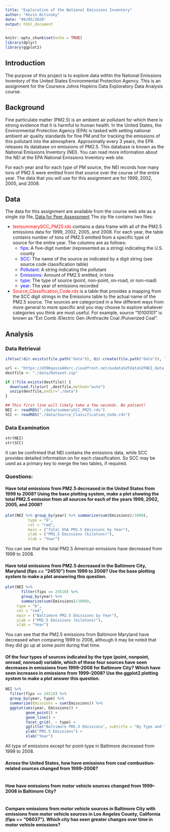 ```yaml
---
title: "Exploration of the National Emissions Inventory"
author: "Kevin Bitinsky"
date: "09/05/2020"
output: html_document
---
```


```r
knitr::opts_chunk$set(echo = TRUE)
library(dplyr)
library(ggplot2)
```

## Introduction

The purpose of this project is to explore data within the National Emissions Inventory of the United States Environmental Protection Agency. This is an assignment for the Coursera Johns Hopkins Data Exploratory Data Analysis course. 

## Background

Fine particulate matter (PM2.5) is an ambient air pollutant for which there is strong evidence that it is harmful to human health. In the United States, the Environmental Protection Agency (EPA) is tasked with setting national ambient air quality standards for fine PM and for tracking the emissions of this pollutant into the atmosphere. Approximatly every 3 years, the EPA releases its database on emissions of PM2.5. This database is known as the National Emissions Inventory (NEI). You can read more information about the NEI at the EPA National Emissions Inventory web site.

For each year and for each type of PM source, the NEI records how many tons of PM2.5 were emitted from that source over the course of the entire year. The data that you will use for this assignment are for 1999, 2002, 2005, and 2008.

## Data
The data for this assignment are available from the course web site as a single zip file, [Data for Peer Assessment](https://d396qusza40orc.cloudfront.net/exdata%2Fdata%2FNEI_data.zip)
The zip file contains two files:

*  <span style="color: red;">textsummarySCC_PM25.rds</span> contains a data frame with all of the PM2.5 emissions data for 1999, 2002, 2005, and 2008. For each year, the table contains number of tons of PM2.5 emitted from a specific type of source for the entire year. The columns are as follows:
   + <span style="color: blue;">fips</span>: A five-digit number (represented as a string) indicating the U.S. county
   + <span style="color: blue;">SCC</span>: The name of the source as indicated by a digit string (see source code classification table)
   + <span style="color: blue;">Pollutant</span>: A string indicating the pollutant
   + <span style="color: blue;">Emissions</span>: Amount of PM2.5 emitted, in tons
   + <span style="color: blue;">type</span>: The type of source (point, non-point, on-road, or non-road)
   + <span style="color: blue;">year</span>: The year of emissions recorded
* <span style="color: red;">Source_Classification_Code.rds</span> is a table that provides a mapping from the SCC digit strings in the Emissions table to the actual name of the PM2.5 source. The sources are categorized in a few different ways from more general to more specific and you may choose to explore whatever categories you think are most useful. For example, source “10100101” is known as “Ext Comb /Electric Gen /Anthracite Coal /Pulverized Coal”.

## Analysis

### Data Retrieval
```r
ifelse(!dir.exists(file.path("data")), dir.create(file.path("data")), "Directory already exists")

url <- "https://d396qusza40orc.cloudfront.net/exdata%2Fdata%2FNEI_data.zip"
destfile <- "./data/Dataset.zip" 

if (!file.exists(destfile)) {
  download.file(url ,destfile,method="auto") 
  unzip(destfile,exdir="./data")
}

## This first line will likely take a few seconds. Be patient!
NEI <- readRDS("./data/summarySCC_PM25.rds")
SCC <- readRDS("./data/Source_Classification_Code.rds")
```

### Data Examination
```f
str(NEI)
str(SCC)
```

It can be confirmed that NEI contains the emissions data, while SCC provides detailed information on for each classification. So SCC may be used as a primary key to merge the two tables, if required.

### Questions:

#### Have total emissions from PM2.5 decreased in the United States from 1999 to 2008? Using the base plotting system, make a plot showing the total PM2.5 emission from all sources for each of the years 1999, 2002, 2005, and 2008?
```r
plot(NEI %>% group_by(year) %>% summarize(sum(Emissions)/1000),
          type = "b", 
          col = "red", 
          main = ("Total USA PM2.5 Emissions by Year"), 
          ylab = ("PM2.5 Emissions (kilotons)"), 
          xlab = "Year")
```

You can see that the total PM2.5 American emissions have decreased from 1999 to 2008.

#### Have total emissions from PM2.5 decreased in the Baltimore City, Maryland (\color{red}{\verb|fips == "24510"|}fips == "24510") from 1999 to 2008? Use the base plotting system to make a plot answering this question.
```r
plot(NEI %>% 
       filter(fips == 24510) %>% 
       group_by(year) %>% 
       summarize(sum(Emissions)/1000),
     type = "b", 
     col = "red", 
     main = ("Baltimore PM2.5 Emissions by Year"), 
     ylab = ("PM2.5 Emissions (kilotons)"), 
     xlab = "Year")
```

You can see that the PM2.5 emissions from Baltimore Maryland have decreased when comparing 1999 to 2008, although it may be noted that they did go up at some point during that time.

#### Of the four types of sources indicated by the type (point, nonpoint, onroad, nonroad) variable, which of these four sources have seen decreases in emissions from 1999–2008 for Baltimore City? Which have seen increases in emissions from 1999–2008? Use the ggplot2 plotting system to make a plot answer this question.
```r
NEI %>% 
  filter(fips == 24510) %>% 
  group_by(year, type) %>% 
  summarize(Emissions = sum(Emissions)) %>%
  ggplot(aes(year, Emissions)) +
         geom_point() +
         geom_line() +
         facet_grid(. ~ type) +
         ggtitle("Baltimore PM2.5 Emissions", subtitle = "By Type and Year") + 
         ylab("PM2.5 Emissions") + 
         xlab("Year")
```

All type of emissions except for point-type in Baltimore decreased from 1999 to 2008. 

#### Across the United States, how have emissions from coal combustion-related sources changed from 1999–2008?
```r
```
#### How have emissions from motor vehicle sources changed from 1999–2008 in Baltimore City?
```r
```
#### Compare emissions from motor vehicle sources in Baltimore City with emissions from motor vehicle sources in Los Angeles County, California (\color{red}{\verb|fips == "06037"|}fips == "06037"). Which city has seen greater changes over time in motor vehicle emissions?
```r
```